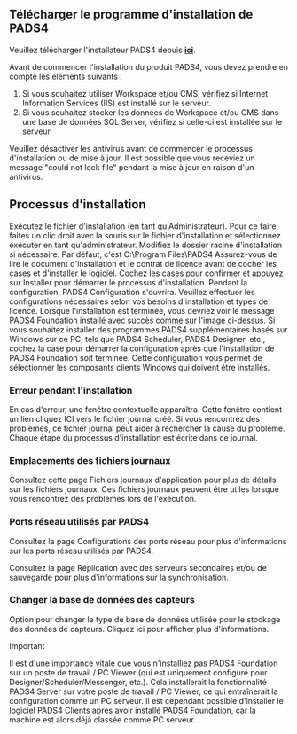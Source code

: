 ## Télécharger le programme d'installation de PADS4

Veuillez télécharger l'installateur PADS4 depuis **[ici](http://go.pads4.com/?fwlink=1010)**.

Avant de commencer l'installation du produit PADS4, vous devez prendre en compte les éléments suivants :

1. Si vous souhaitez utiliser Workspace et/ou CMS, vérifiez si Internet Information Services (IIS) est installé sur le serveur.
2. Si vous souhaitez stocker les données de Workspace et/ou CMS dans une base de données SQL Server, vérifiez si celle-ci est installée sur le serveur.

<Note>Veuillez désactiver les antivirus avant de commencer le processus d'installation ou de mise à jour. Il est possible que vous receviez un message "could not lock file" pendant la mise à jour en raison d'un antivirus.</Note>

## Processus d'installation

<Steps>
  <Step title="Première étape">
    Exécutez le fichier d'installation (en tant qu'Administrateur). Pour ce faire, faites un clic droit avec la souris sur le fichier d'installation et sélectionnez exécuter en tant qu'administrateur.
  </Step>

  <Step title="Deuxième étape">
    Modifiez le dossier racine d'installation si nécessaire. Par défaut, c'est C:\Program Files\PADS4
  </Step>

  <Step title="Troisième étape">
    Assurez-vous de lire le document d'installation et le contrat de licence avant de cocher les cases et d'installer le logiciel.
  </Step>

  <Step title="Quatrième étape">
    Cochez les cases pour confirmer et appuyez sur Installer pour démarrer le processus d'installation.
  </Step>

  <Step title="Cinquième étape">
    Pendant la configuration, PADS4 Configuration s'ouvrira. Veuillez effectuer les configurations nécessaires selon vos besoins d'installation et types de licence.
  </Step>

  <Step title="Sixième étape">
    Lorsque l'installation est terminée, vous devriez voir le message PADS4 Foundation installé avec succès comme sur l'image ci-dessus.
  </Step>

  <Step title="Septième étape - *Optionnelle*">
    Si vous souhaitez installer des programmes PADS4 supplémentaires basés sur Windows sur ce PC, tels que PADS4 Scheduler, PADS4 Designer, etc., cochez la case pour démarrer la configuration après que l'installation de PADS4 Foundation soit terminée. Cette configuration vous permet de sélectionner les composants clients Windows qui doivent être installés.
  </Step>
</Steps>

### Erreur pendant l'installation

En cas d'erreur, une fenêtre contextuelle apparaîtra. Cette fenêtre contient un lien cliquez ICI vers le fichier journal créé.
Si vous rencontrez des problèmes, ce fichier journal peut aider à rechercher la cause du problème. Chaque étape du processus d'installation est écrite dans ce journal.

### Emplacements des fichiers journaux

Consultez cette page Fichiers journaux d'application pour plus de détails sur les fichiers journaux. Ces fichiers journaux peuvent être utiles lorsque vous rencontrez des problèmes lors de l'exécution.

### Ports réseau utilisés par PADS4

Consultez la page Configurations des ports réseau pour plus d'informations sur les ports réseau utilisés par PADS4.

Consultez la page Réplication avec des serveurs secondaires et/ou de sauvegarde pour plus d'informations sur la synchronisation.

### Changer la base de données des capteurs

Option pour changer le type de base de données utilisée pour le stockage des données de capteurs.
Cliquez ici pour afficher plus d'informations.

Important

<Warning>Il est d'une importance vitale que vous n'installiez pas PADS4 Foundation sur un poste de travail / PC Viewer (qui est uniquement configuré pour Designer/Scheduler/Messenger, etc.). Cela installerait la fonctionnalité PADS4 Server sur votre poste de travail / PC Viewer, ce qui entraînerait la configuration comme un PC serveur. Il est cependant possible d'installer le logiciel PADS4 Clients après avoir installé PADS4 Foundation, car la machine est alors déjà classée comme PC serveur.</Warning>
